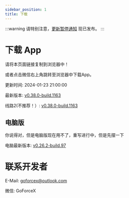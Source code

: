 ```yaml
---
sidebar_position: 1
title: 下载
---
```



:::warning
请特别注意，[更新暂停通知](./temporary-announce.mdx) 现已发布。
:::

# 下载 App

请将本页面链接复制到浏览器中！

或者点击微信右上角跳转至浏览器中下载App。

更新时间: 2024-01-23 21:00:00

最新版本: [v0.38.0-build.1163](https://app-dist-1307054264.file.myqcloud.com/actions/prescore_flutter/163/apk/app-release-signed.apk)

线路2(不推荐！）: [v0.38.0-build.1163](https://dl.bjbybbs.com/actions/prescore_flutter/163/apk/app-release-signed.apk)

## 电脑版

你说得对，但是电脑版现在用不了，重写进行中，但是先摆一下

电脑最新版本: [v0.26.2-build.97](https://matrix-dl.bjbybbs.com/without-ci/prescore-flutter-windows/SRInstaller-v0.26.2.exe)

# 联系开发者

E-Mail: [goforcex@outlook.com](mailto:goforcex@outlook.com)

微信: <Heimu>GoForceX</Heimu>